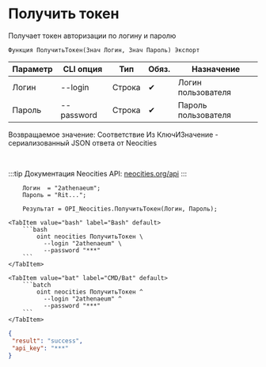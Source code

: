 ﻿---
sidebar_position: 2
description:  Получает токен авторизации по логину и паролюСтраницы
keywords: [1C, 1С, 1С:Предприятие, 1С:Предприятие 8.3, API, Интеграция, Сервисы, Обмен, OneScript, CLI, Neocities]
---


# Получить токен
 Получает токен авторизации по логину и паролю



`Функция ПолучитьТокен(Знач Логин, Знач Пароль) Экспорт`

  | Параметр | CLI опция | Тип | Обяз. | Назначение |
  |-|-|-|-|-|
  | Логин | --login | Строка | &#x2714; | Логин пользователя |
  | Пароль | --password | Строка | &#x2714; | Пароль пользователя |

  
  Возвращаемое значение:   Соответствие Из КлючИЗначение - сериализованный JSON ответа от Neocities

<br/>

:::tip
Документация Neocities API: [neocities.org/api](https://neocities.org/api)
:::
<br/>



```bsl title="Пример использования для 1С:Предприятие/OneScript"
    Логин  = "2athenaeum";
    Пароль = "Rit...";

    Результат = OPI_Neocities.ПолучитьТокен(Логин, Пароль);
```
    

 <Tabs>
  
    <TabItem value="bash" label="Bash" default>
        ```bash
            oint neocities ПолучитьТокен \
              --login "2athenaeum" \
              --password "***"
        ```
    </TabItem>
  
    <TabItem value="bat" label="CMD/Bat" default>
        ```batch
            oint neocities ПолучитьТокен ^
              --login "2athenaeum" ^
              --password "***"
        ```
    </TabItem>
</Tabs>


```json title="Результат"
{
 "result": "success",
 "api_key": "***"
}
```
